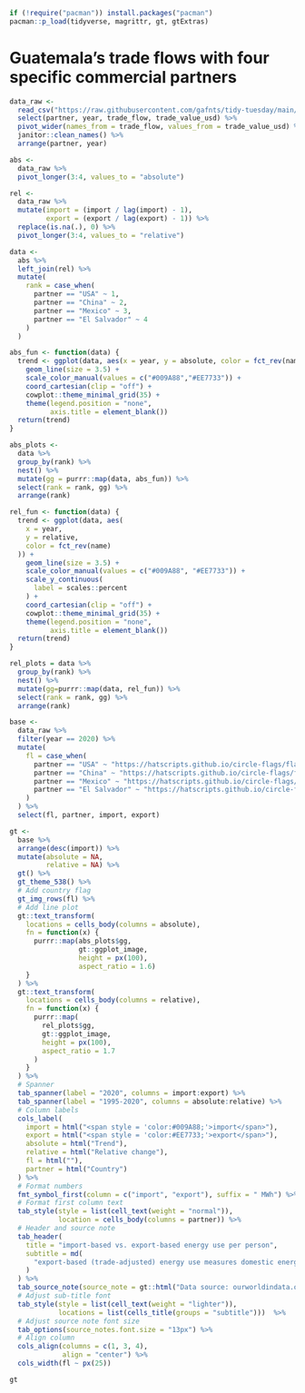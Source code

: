 ```r
if (!require("pacman")) install.packages("pacman")
pacman::p_load(tidyverse, magrittr, gt, gtExtras)
```

# Guatemala's trade flows with four specific commercial partners

```r
data_raw <- 
  read_csv("https://raw.githubusercontent.com/gafnts/tidy-tuesday/main/2022/01%20%E2%80%94%20Bring%20your%20own%20data/Data/data.csv") %>% 
  select(partner, year, trade_flow, trade_value_usd) %>% 
  pivot_wider(names_from = trade_flow, values_from = trade_value_usd) %>% 
  janitor::clean_names() %>% 
  arrange(partner, year)
```

```r
abs <-
  data_raw %>%
  pivot_longer(3:4, values_to = "absolute")

rel <-
  data_raw %>%
  mutate(import = (import / lag(import) - 1),
         export = (export / lag(export) - 1)) %>%
  replace(is.na(.), 0) %>%
  pivot_longer(3:4, values_to = "relative")

data <-
  abs %>%
  left_join(rel) %>%
  mutate(
    rank = case_when(
      partner == "USA" ~ 1,
      partner == "China" ~ 2,
      partner == "Mexico" ~ 3,
      partner == "El Salvador" ~ 4
    )
  )
```

```r
abs_fun <- function(data) {
  trend <- ggplot(data, aes(x = year, y = absolute, color = fct_rev(name))) +
    geom_line(size = 3.5) +
    scale_color_manual(values = c("#009A88","#EE7733")) +
    coord_cartesian(clip = "off") +
    cowplot::theme_minimal_grid(35) +
    theme(legend.position = "none",
          axis.title = element_blank())
  return(trend)
}

abs_plots <-
  data %>%
  group_by(rank) %>%
  nest() %>%
  mutate(gg = purrr::map(data, abs_fun)) %>%
  select(rank = rank, gg) %>%
  arrange(rank)
```

```r
rel_fun <- function(data) {
  trend <- ggplot(data, aes(
    x = year,
    y = relative,
    color = fct_rev(name)
  )) +
    geom_line(size = 3.5) +
    scale_color_manual(values = c("#009A88", "#EE7733")) +
    scale_y_continuous(
      label = scales::percent
    ) +
    coord_cartesian(clip = "off") +
    cowplot::theme_minimal_grid(35) +
    theme(legend.position = "none",
          axis.title = element_blank())
  return(trend)
}

rel_plots = data %>%
  group_by(rank) %>%
  nest() %>%
  mutate(gg=purrr::map(data, rel_fun)) %>%
  select(rank = rank, gg) %>%
  arrange(rank)
```

```r
base <- 
  data_raw %>%
  filter(year == 2020) %>%
  mutate(
    fl = case_when(
      partner == "USA" ~ "https://hatscripts.github.io/circle-flags/flags/us.svg",
      partner == "China" ~ "https://hatscripts.github.io/circle-flags/flags/cn.svg",
      partner == "Mexico" ~ "https://hatscripts.github.io/circle-flags/flags/mx.svg",
      partner == "El Salvador" ~ "https://hatscripts.github.io/circle-flags/flags/sv.svg"
    )
  ) %>%
  select(fl, partner, import, export) 
```

```r
gt <-  
  base %>%
  arrange(desc(import)) %>%
  mutate(absolute = NA,
         relative = NA) %>%
  gt() %>%
  gt_theme_538() %>%
  # Add country flag
  gt_img_rows(fl) %>%
  # Add line plot
  gt::text_transform(
    locations = cells_body(columns = absolute),
    fn = function(x) {
      purrr::map(abs_plots$gg,
                 gt::ggplot_image,
                 height = px(100),
                 aspect_ratio = 1.6)
    }
  ) %>%
  gt::text_transform(
    locations = cells_body(columns = relative),
    fn = function(x) {
      purrr::map(
        rel_plots$gg,
        gt::ggplot_image,
        height = px(100),
        aspect_ratio = 1.7
      )
    }
  ) %>%
  # Spanner
  tab_spanner(label = "2020", columns = import:export) %>%
  tab_spanner(label = "1995-2020", columns = absolute:relative) %>%
  # Column labels
  cols_label(
    import = html("<span style = 'color:#009A88;'>import</span>"),
    export = html("<span style = 'color:#EE7733;'>export</span>"),
    absolute = html("Trend"),
    relative = html("Relative change"),
    fl = html(""),
    partner = html("Country")
  ) %>%
  # Format numbers
  fmt_symbol_first(column = c("import", "export"), suffix = " MWh") %>%
  # Format first column text
  tab_style(style = list(cell_text(weight = "normal")),
            location = cells_body(columns = partner)) %>%
  # Header and source note
  tab_header(
    title = "import-based vs. export-based energy use per person",
    subtitle = md(
      "export-based (trade-adjusted) energy use measures domestic energy use minus energy used to produce exported goods, plus energy used to produce imported goods, in megawatt-hour (MWh)."
    )
  ) %>%
  tab_source_note(source_note = gt::html("Data source: ourworldindata.org<br>#TidyTuesday Week 1")) %>%
  # Adjust sub-title font
  tab_style(style = list(cell_text(weight = "lighter")),
            locations = list(cells_title(groups = "subtitle")))  %>%
  # Adjust source note font size
  tab_options(source_notes.font.size = "13px") %>%
  # Align column
  cols_align(columns = c(1, 3, 4),
             align = "center") %>%
  cols_width(fl ~ px(25))
```

```r
gt
```
